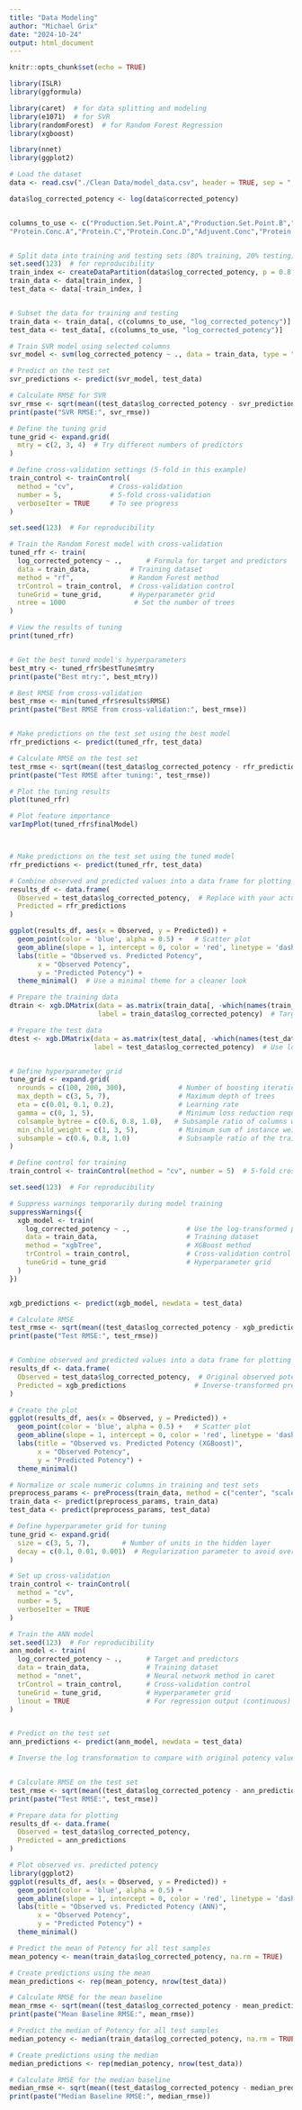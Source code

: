 ```yaml
---
title: "Data Modeling"
author: "Michael Grix"
date: "2024-10-24"
output: html_document
---
```


```r
knitr::opts_chunk$set(echo = TRUE)
```

```r
library(ISLR)
library(ggformula)

library(caret)  # for data splitting and modeling
library(e1071)  # for SVR
library(randomForest)  # for Random Forest Regression
library(xgboost)

library(nnet)
library(ggplot2)

```

```r
# Load the dataset
data <- read.csv("./Clean Data/model_data.csv", header = TRUE, sep = ",")

data$log_corrected_potency <- log(data$corrected_potency)


columns_to_use <- c("Production.Set.Point.A","Production.Set.Point.B","Production.Set.Point.C","Production.Set.Point.D","Growth.Time.A","Growth.Slope.A","Growth.Slope.B","Growth.Max","Growth.Slope.C","Growth.Time.B",
"Protein.Conc.A","Protein.C","Protein.Conc.D","Adjuvent.Conc","Protein.Conc.B_KNNimputed","Protein.Conc.C_KNNimputed", "Vacc_age")


# Split data into training and testing sets (80% training, 20% testing)
set.seed(123)  # for reproducibility
train_index <- createDataPartition(data$log_corrected_potency, p = 0.8, list = FALSE)
train_data <- data[train_index, ]
test_data <- data[-train_index, ]


# Subset the data for training and testing
train_data <- train_data[, c(columns_to_use, "log_corrected_potency")]
test_data <- test_data[, c(columns_to_use, "log_corrected_potency")]


```

```r
# Train SVR model using selected columns
svr_model <- svm(log_corrected_potency ~ ., data = train_data, type = "eps-regression")

# Predict on the test set
svr_predictions <- predict(svr_model, test_data)

# Calculate RMSE for SVR
svr_rmse <- sqrt(mean((test_data$log_corrected_potency - svr_predictions)^2))
print(paste("SVR RMSE:", svr_rmse))

```


```r
# Define the tuning grid
tune_grid <- expand.grid(
  mtry = c(2, 3, 4)  # Try different numbers of predictors
)

# Define cross-validation settings (5-fold in this example)
train_control <- trainControl(
  method = "cv",         # Cross-validation
  number = 5,            # 5-fold cross-validation
  verboseIter = TRUE     # To see progress
)

set.seed(123)  # For reproducibility

# Train the Random Forest model with cross-validation
tuned_rfr <- train(
  log_corrected_potency ~ .,      # Formula for target and predictors
  data = train_data,          # Training dataset
  method = "rf",              # Random Forest method
  trControl = train_control,  # Cross-validation control
  tuneGrid = tune_grid,       # Hyperparameter grid
  ntree = 1000                 # Set the number of trees
)

# View the results of tuning
print(tuned_rfr)


# Get the best tuned model's hyperparameters
best_mtry <- tuned_rfr$bestTune$mtry
print(paste("Best mtry:", best_mtry))

# Best RMSE from cross-validation
best_rmse <- min(tuned_rfr$results$RMSE)
print(paste("Best RMSE from cross-validation:", best_rmse))


# Make predictions on the test set using the best model
rfr_predictions <- predict(tuned_rfr, test_data)

# Calculate RMSE on the test set
test_rmse <- sqrt(mean((test_data$log_corrected_potency - rfr_predictions)^2))
print(paste("Test RMSE after tuning:", test_rmse))

# Plot the tuning results
plot(tuned_rfr)

# Plot feature importance
varImpPlot(tuned_rfr$finalModel)



# Make predictions on the test set using the tuned model
rfr_predictions <- predict(tuned_rfr, test_data)

# Combine observed and predicted values into a data frame for plotting
results_df <- data.frame(
  Observed = test_data$log_corrected_potency,  # Replace with your actual target variable name
  Predicted = rfr_predictions
)
```
```r
ggplot(results_df, aes(x = Observed, y = Predicted)) +
  geom_point(color = 'blue', alpha = 0.5) +   # Scatter plot
  geom_abline(slope = 1, intercept = 0, color = 'red', linetype = 'dashed') +  # Reference line
  labs(title = "Observed vs. Predicted Potency",
       x = "Observed Potency",
       y = "Predicted Potency") +
  theme_minimal()  # Use a minimal theme for a cleaner look
```
```r
# Prepare the training data
dtrain <- xgb.DMatrix(data = as.matrix(train_data[, -which(names(train_data) == "log_corrected_potency")]),  # All columns except the target
                      label = train_data$log_corrected_potency)  # Target variable (log-transformed potency)

# Prepare the test data
dtest <- xgb.DMatrix(data = as.matrix(test_data[, -which(names(test_data) %in% c("corrected_potency", "log_corrected_potency"))]),  # All columns except the targets
                     label = test_data$log_corrected_potency)  # Use log_corrected_potency for evaluation


# Define hyperparameter grid
tune_grid <- expand.grid(
  nrounds = c(100, 200, 300),             # Number of boosting iterations
  max_depth = c(3, 5, 7),                 # Maximum depth of trees
  eta = c(0.01, 0.1, 0.2),                # Learning rate
  gamma = c(0, 1, 5),                     # Minimum loss reduction required to make a further partition
  colsample_bytree = c(0.6, 0.8, 1.0),   # Subsample ratio of columns when constructing each tree
  min_child_weight = c(1, 3, 5),          # Minimum sum of instance weight needed in a child
  subsample = c(0.6, 0.8, 1.0)            # Subsample ratio of the training instances
)

# Define control for training
train_control <- trainControl(method = "cv", number = 5)  # 5-fold cross-validation

set.seed(123)  # For reproducibility

# Suppress warnings temporarily during model training
suppressWarnings({
  xgb_model <- train(
    log_corrected_potency ~ .,              # Use the log-transformed potency variable
    data = train_data,                      # Training dataset
    method = "xgbTree",                     # XGBoost method
    trControl = train_control,              # Cross-validation control
    tuneGrid = tune_grid                    # Hyperparameter grid
  )
})


xgb_predictions <- predict(xgb_model, newdata = test_data)

# Calculate RMSE
test_rmse <- sqrt(mean((test_data$log_corrected_potency - xgb_predictions)^2))
print(paste("Test RMSE:", test_rmse))


# Combine observed and predicted values into a data frame for plotting
results_df <- data.frame(
  Observed = test_data$log_corrected_potency,  # Original observed potency
  Predicted = xgb_predictions                 # Inverse-transformed predictions
)

# Create the plot
ggplot(results_df, aes(x = Observed, y = Predicted)) +
  geom_point(color = 'blue', alpha = 0.5) +   # Scatter plot
  geom_abline(slope = 1, intercept = 0, color = 'red', linetype = 'dashed') +  # Reference line
  labs(title = "Observed vs. Predicted Potency (XGBoost)",
       x = "Observed Potency",
       y = "Predicted Potency") +
  theme_minimal()


```
```r
# Normalize or scale numeric columns in training and test sets
preprocess_params <- preProcess(train_data, method = c("center", "scale"))
train_data <- predict(preprocess_params, train_data)
test_data <- predict(preprocess_params, test_data)

# Define hyperparameter grid for tuning
tune_grid <- expand.grid(
  size = c(3, 5, 7),        # Number of units in the hidden layer
  decay = c(0.1, 0.01, 0.001)  # Regularization parameter to avoid overfitting
)

# Set up cross-validation
train_control <- trainControl(
  method = "cv",
  number = 5,
  verboseIter = TRUE
)

# Train the ANN model
set.seed(123)  # For reproducibility
ann_model <- train(
  log_corrected_potency ~ .,      # Target and predictors
  data = train_data,              # Training dataset
  method = "nnet",                # Neural network method in caret
  trControl = train_control,      # Cross-validation control
  tuneGrid = tune_grid,           # Hyperparameter grid
  linout = TRUE                   # For regression output (continuous)
)


# Predict on the test set
ann_predictions <- predict(ann_model, newdata = test_data)

# Inverse the log transformation to compare with original potency values


# Calculate RMSE on the test set
test_rmse <- sqrt(mean((test_data$log_corrected_potency - ann_predictions)^2))
print(paste("Test RMSE:", test_rmse))

# Prepare data for plotting
results_df <- data.frame(
  Observed = test_data$log_corrected_potency,
  Predicted = ann_predictions
)

# Plot observed vs. predicted potency
library(ggplot2)
ggplot(results_df, aes(x = Observed, y = Predicted)) +
  geom_point(color = 'blue', alpha = 0.5) +
  geom_abline(slope = 1, intercept = 0, color = 'red', linetype = 'dashed') +
  labs(title = "Observed vs. Predicted Potency (ANN)",
       x = "Observed Potency",
       y = "Predicted Potency") +
  theme_minimal()

```


```r
# Predict the mean of Potency for all test samples
mean_potency <- mean(train_data$log_corrected_potency, na.rm = TRUE)

# Create predictions using the mean
mean_predictions <- rep(mean_potency, nrow(test_data))

# Calculate RMSE for the mean baseline
mean_rmse <- sqrt(mean((test_data$log_corrected_potency - mean_predictions)^2))
print(paste("Mean Baseline RMSE:", mean_rmse))

# Predict the median of Potency for all test samples
median_potency <- median(train_data$log_corrected_potency, na.rm = TRUE)

# Create predictions using the median
median_predictions <- rep(median_potency, nrow(test_data))

# Calculate RMSE for the median baseline
median_rmse <- sqrt(mean((test_data$log_corrected_potency - median_predictions)^2))
print(paste("Median Baseline RMSE:", median_rmse))

```

